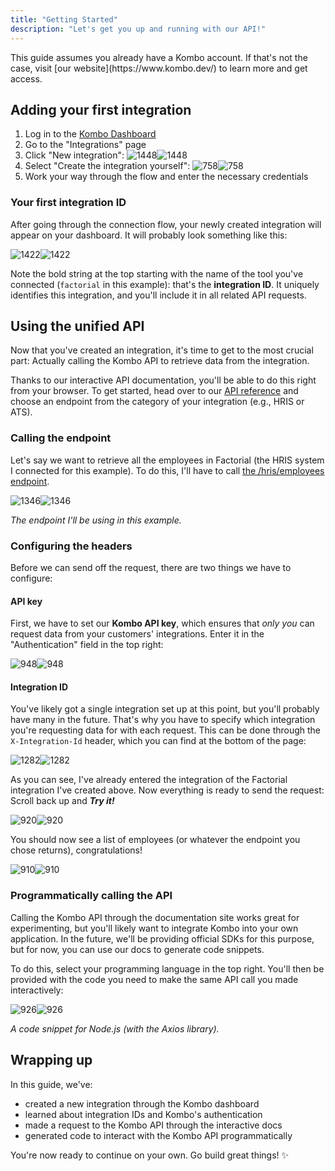 ```yaml
---
title: "Getting Started"
description: "Let's get you up and running with our API!"
---
```


<Warning>
  This guide assumes you already have a Kombo account. If that's not the case,
  visit [our website](https://www.kombo.dev/) to learn more and get access.
</Warning>

## Adding your first integration

1. Log in to the [Kombo Dashboard](https://app.kombo.dev)
2. Go to the "Integrations" page
3. Click "New integration":
   ![1448](/images/503d25a-Screen_Shot_2022-10-07_at_15.59.06.png "Screen Shot 2022-10-07 at 15.59.06.png")![1448](/images/503d25a-Screen_Shot_2022-10-07_at_15.59.06.png "Click to close...")
4. Select "Create the integration yourself":
   ![758](/images/16769a4-Screen_Shot_2022-10-07_at_16.00.06.png "Screen Shot 2022-10-07 at 16.00.06.png")![758](/images/16769a4-Screen_Shot_2022-10-07_at_16.00.06.png "Click to close...")
5. Work your way through the flow and enter the necessary credentials

### Your first integration ID

After going through the connection flow, your newly created integration will
appear on your dashboard. It will probably look something like this:

![1422](/images/d5998af-Screen_Shot_2022-10-07_at_16.14.12.png "Screen Shot 2022-10-07 at 16.14.12.png")![1422](/images/d5998af-Screen_Shot_2022-10-07_at_16.14.12.png "Click to close...")

Note the bold string at the top starting with the name of the tool you've
connected (`factorial` in this example): that's the **integration ID**. It
uniquely identifies this integration, and you'll include it in all related API
requests.

## Using the unified API

Now that you've created an integration, it's time to get to the most crucial
part: Actually calling the Kombo API to retrieve data from the integration.

Thanks to our interactive API documentation, you'll be able to do this right
from your browser. To get started, head over to our [API reference](/reference)
and choose an endpoint from the category of your integration (e.g., HRIS or
ATS).

### Calling the endpoint

Let's say we want to retrieve all the employees in Factorial (the HRIS system I
connected for this example). To do this, I'll have to call
[the /hris/employees endpoint](/reference/get%5Fhris-employees).

![1346](/images/4fb50a4-Screen_Shot_2022-10-07_at_16.51.23.png "Screen Shot 2022-10-07 at 16.51.23.png")![1346](/images/4fb50a4-Screen_Shot_2022-10-07_at_16.51.23.png "Click to close...")

_The endpoint I'll be using in this example._

### Configuring the headers

Before we can send off the request, there are two things we have to configure:

#### API key

First, we have to set our **Kombo API key**, which ensures that _only you_ can
request data from your customers' integrations. Enter it in the "Authentication"
field in the top right:

![948](/images/23f73e6-Screen_Shot_2022-10-07_at_17.03.27.png "Screen Shot 2022-10-07 at 17.03.27.png")![948](/images/23f73e6-Screen_Shot_2022-10-07_at_17.03.27.png "Click to close...")

#### Integration ID

You've likely got a single integration set up at this point, but you'll probably
have many in the future. That's why you have to specify which integration you're
requesting data for with each request. This can be done through the
`X-Integration-Id` header, which you can find at the bottom of the page:

![1282](/images/4701a78-Screen_Shot_2022-10-07_at_17.11.19.png "Screen Shot 2022-10-07 at 17.11.19.png")![1282](/images/4701a78-Screen_Shot_2022-10-07_at_17.11.19.png "Click to close...")

As you can see, I've already entered the integration of the Factorial
integration I've created above. Now everything is ready to send the request:
Scroll back up and **_Try it!_**

![920](/images/cd2ab94-Screen_Shot_2022-10-07_at_17.18.43.png "Screen Shot 2022-10-07 at 17.18.43.png")![920](/images/cd2ab94-Screen_Shot_2022-10-07_at_17.18.43.png "Click to close...")

You should now see a list of employees (or whatever the endpoint you chose
returns), congratulations!

![910](/images/08827f2-Screen_Shot_2022-10-07_at_17.23.19.png "Screen Shot 2022-10-07 at 17.23.19.png")![910](/images/08827f2-Screen_Shot_2022-10-07_at_17.23.19.png "Click to close...")

### Programmatically calling the API

Calling the Kombo API through the documentation site works great for
experimenting, but you'll likely want to integrate Kombo into your own
application. In the future, we'll be providing official SDKs for this purpose,
but for now, you can use our docs to generate code snippets.

To do this, select your programming language in the top right. You'll then be
provided with the code you need to make the same API call you made
interactively:

![926](/images/5ea5380-Screen_Shot_2022-10-07_at_17.36.27.png "Screen Shot 2022-10-07 at 17.36.27.png")![926](/images/5ea5380-Screen_Shot_2022-10-07_at_17.36.27.png "Click to close...")

_A code snippet for Node.js (with the Axios library)._

## Wrapping up

In this guide, we've:

- created a new integration through the Kombo dashboard
- learned about integration IDs and Kombo's authentication
- made a request to the Kombo API through the interactive docs
- generated code to interact with the Kombo API programmatically

You're now ready to continue on your own. Go build great things! ✨
